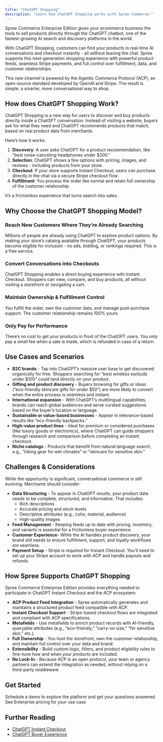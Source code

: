 ```yaml
---
title: "ChatGPT Shopping"
description: "Learn how ChatGPT Shopping works with Spree Commerce."
---
```


Spree Commerce Enterprise Edition gives your ecommerce business the tools to sell products directly through the ChatGPT chatbot, one of the fastest-growing AI search and discovery platforms in the world.

With ChatGPT Shopping, customers can find your products in real-time AI conversations and checkout instantly - all without leaving the chat. Spree supports this next-generation shopping experience with powerful product feeds, seamless Stripe payments, and full control over fulfillment, data, and customer relationships.

This new channel is powered by the Agentic Commerce Protocol (ACP), an open-source standard developed by OpenAI and Stripe. The result is simple: a smarter, more conversational way to shop.

## How does ChatGPT Shopping Work?

ChatGPT Shopping is a new way for users to discover and buy products directly inside a ChatGPT conversation. Instead of visiting a website, buyers ask for what they need and ChatGPT recommends products that match, based on real product data from merchants.

Here’s how it works:

1. **Discovery**: A user asks ChatGPT for a product recommendation, like “best noise-canceling headphones under \$200.”
2. **Selection**: ChatGPT shows a few options with pricing, images, and reviews - including products from your store.
3. **Checkout**: If your store supports Instant Checkout, users can purchase directly in the chat via a secure Stripe checkout flow.
4. **Fulfillment**: You process the order like normal and retain full ownership of the customer relationship.

It’s a frictionless experience that turns search into sales.

## Why Choose the ChatGPT Shopping Model?

### Reach New Customers Where They’re Already Searching

Millions of people are already using ChatGPT to explore product options. By making your store’s catalog available through ChatGPT, your products become eligible for inclusion - no ads, bidding, or rankings required. This is a free service.

### Convert Conversations into Checkouts

ChatGPT Shopping enables a direct buying experience with Instant Checkout. Shoppers can view, compare, and buy products, all without visiting a storefront or navigating a cart.

### Maintain Ownership & Fulfillment Control

You fulfill the order, own the customer data, and manage post-purchase support. The customer relationship remains 100% yours.

### Only Pay for Performance

There’s no cost to get your products in front of the ChatGPT users. You only pay a small fee when a sale is made, which is refunded in case of a return.

## Use Cases and Scenarios

- **B2C brands** - Tap into ChatGPT’s massive user base to get discovered organically for free. Shoppers searching for “best wireless earbuds under \$100” could land directly on your product.
- **Gifting and product discovery** - Buyers browsing for gifts or ideas (“eco-friendly skincare gifts for under $50”) are more likely to convert when the entire process is seamless and instant.
- **International expansion** - With ChatGPT’s multilingual capabilities, brands can reach global audiences and serve curated suggestions based on the buyer’s location or language.
- **Sustainable or value-based businesses** - Appear in relevance-based results like “eco-friendly backpacks.”
- **High-value product lines** - Ideal for premium or considered purchases (like luxury goods or electronics), where ChatGPT can guide shoppers through research and comparison before completing an instant checkout.
- **Niche catalogs** - Products that benefit from natural language search, e.g., “hiking gear for wet climates” or “skincare for sensitive skin.”

## Challenges & Considerations

While the opportunity is significant, conversational commerce is still evolving. Merchants should consider:

- **Data Structuring** - To appear in ChatGPT results, your product data needs to be complete, structured, and informative. That includes:
   - Rich descriptions
   - Accurate pricing and stock levels
   - Descriptive attributes (e.g., color, material, audience)
   - High-quality images
- **Feed Management** - Keeping feeds up to date with pricing, inventory, and variants is essential for a frictionless buyer experience.
- **Customer Experience**- While the AI handles product discovery, your brand still needs to ensure fulfillment, support, and loyalty workflows are seamless.
- **Payment Setup** - Stripe is required for Instant Checkout. You’ll need to set up your Stripe account to work with ACP and handle payouts and refunds.

## How Spree Supports ChatGPT Shopping

Spree Commerce Enterprise Edition provides everything needed to participate in ChatGPT Instant Checkout and the ACP ecosystem:

- **ACP Product Feed Integration** - Spree automatically generates and maintains a structured product feed compatible with ACP.
- **Instant Checkout Support** - Stripe-based checkout flows are integrated and compliant with ACP specifications.
- **Metafields** - Use metafields to enrich product records with AI-friendly, queryable attributes (e.g., “eco-friendly,” “carry-on size,” “for sensitive skin,” etc.).
- **Full Ownership** - You host the storefront, own the customer relationship, and maintain full control over your data and brand.
- **Extensibility** - Build custom logic, filters, and product eligibility rules to fine-tune how and when your products are included.
- **No Lock-In** - Because ACP is an open protocol, your team or agency partners can extend the integration as needed, without relying on a third-party middleware.

## Get Started

<Columns cols={2}>
  <Card title="Book a Demo" icon="eye" href="https://getvendo.com/book-a-demo/" cta="Click here">
    Schedule a demo to explore the platform and get your questions answered
  </Card>
  <Card title="Ask for Pricing" icon="dollar-sign" href="https://spreecommerce.org/get-started/" cta="Click here">
    See Enterprise pricing for your use case
  </Card>
</Columns>

## Further Reading
- [<u>ChatGPT Instant Checkout</u>](https://spreecommerce.org/docs/use-case/chatgpt-integration/chatgpt-instant-checkout)
- [<u>ChatGPT Buyer Experience</u>](https://spreecommerce.org/docs/use-case/chatgpt-integration/chatgpt-buyer-experience)